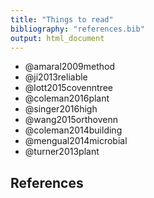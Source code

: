 ```yaml
---
title: "Things to read"
bibliography: "references.bib"
output: html_document
---
```


* @amaral2009method
* @ji2013reliable
* @lott2015covenntree
* @coleman2016plant
* @singer2016high
* @wang2015orthovenn
* @coleman2014building
* @mengual2014microbial
* @turner2013plant

## References
